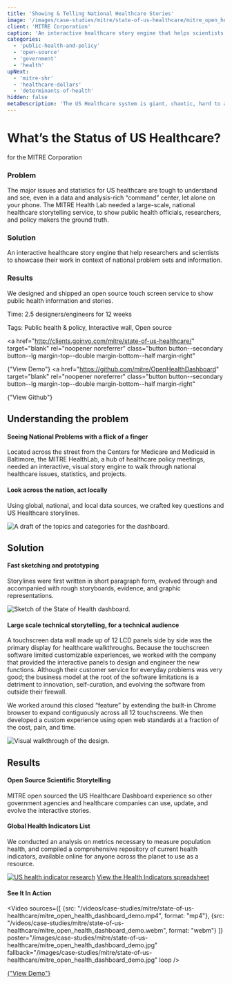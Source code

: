 ```yaml
---
title: 'Showing & Telling National Healthcare Stories'
image: '/images/case-studies/mitre/state-of-us-healthcare/mitre_open_health_dashboard_demo.jpg'
client: 'MITRE Corporation'
caption: 'An interactive healthcare story engine that helps scientists to showcase their work in context of national problem sets and information.'
categories:
  - 'public-health-and-policy'
  - 'open-source'
  - 'government'
  - 'health'
upNext:
  - 'mitre-shr'
  - 'healthcare-dollars'
  - 'determinants-of-health'
hidden: false
metaDescription: 'The US Healthcare system is giant, chaotic, hard to approach, and has thousands of nooks and crannies. Bubbling up key indicators of the nation and presenting different lenses into the problem sets allows decision makers and public health officials to see the interconnected picture.'
---
```



# What’s the Status of US Healthcare?

for the MITRE Corporation

### Problem

The major issues and statistics for US healthcare are tough to understand and see, even in a data and analysis-rich “command” center, let alone on your phone. The MITRE Health Lab needed a large-scale, national healthcare storytelling service, to show public health officials, researchers, and policy makers the ground truth.

### Solution

An interactive healthcare story engine that help researchers and scientists to showcase their work in context of national problem sets and information.

### Results

We designed and shipped an open source touch screen service to show public health information and stories.

<span class="text--uppercase text--gray text--bold text--spacing text--md">Time:</span> 2.5 designers/engineers for 12 weeks

<span class="text--uppercase text--gray text--bold text--spacing text--md">Tags:</span> Public health & policy, Interactive wall, Open source

<a
  href="http://clients.goinvo.com/mitre/state-of-us-healthcare/"
  target="blank"
  rel="noopener noreferrer"
  class="button button--secondary button--lg margin-top--double margin-bottom--half margin-right"
>
  {"View Demo"}
</a>
<a
  href="https://github.com/mitre/OpenHealthDashboard"
  target="blank"
  rel="noopener noreferrer"
  class="button button--secondary button--lg margin-top--double margin-bottom--half margin-right"
>
  {"View Github"}
</a>
<Divider />

## Understanding the problem

#### Seeing National Problems with a flick of a finger

Located across the street from the Centers for Medicare and Medicaid in Baltimore, the MITRE HealthLab, a hub of healthcare policy meetings, needed an interactive, visual story engine to walk through national healthcare issues, statistics, and projects.

#### Look across the nation, act locally

Using global, national, and local data sources, we crafted key questions and US Healthcare storylines.

![A draft of the topics and categories for the dashboard.](/images/case-studies/mitre/state-of-us-healthcare/mitre_us_health_topics_and_metrics.jpg)

<Divider />

## Solution

#### Fast sketching and prototyping

Storylines were first written in short paragraph form, evolved through and accompanied with rough storyboards, evidence, and graphic representations.

![Sketch of the State of Health dashboard.](/images/case-studies/mitre/state-of-us-healthcare/mitre_status_of_us_health_sketches.jpg)

#### Large scale technical storytelling, for a technical audience

A touchscreen data wall made up of 12 LCD panels side by side was the primary display for healthcare walkthroughs. Because the touchscreen software limited customizable experiences, we worked with the company that provided the interactive panels to design and engineer the new functions. Although their customer service for everyday problems was very good; the business model at the root of the software limitations is a detriment to innovation, self-curation, and evolving the software from outside their firewall.

We worked around this closed “feature” by extending the built-in Chrome browser to expand contiguously across all 12 touchscreens. We then developed a custom experience using open web standards at a fraction of the cost, pain, and time.

![Visual walkthrough of the design.](/images/case-studies/mitre/state-of-us-healthcare/mitre_open_health_design_spec.jpg)

<Divider />

## Results

#### Open Source Scientific Storytelling

MITRE open sourced the US Healthcare Dashboard experience so other government agencies and healthcare companies can use, update, and evolve the interactive stories.

#### Global Health Indicators List

We conducted an analysis on metrics necessary to measure population health, and compiled a comprehensive repository of current health indicators, available online for anyone across the planet to use as a resource.

[![US health indicator research](/images/case-studies/mitre/state-of-us-healthcare/mitre_us_health_indicators_research.jpg)](https://docs.google.com/spreadsheets/d/1eef_1BK6gipOuhxpdXWnQ8eQdp1ZssjwUupKs7oITdc/edit?usp=sharing)
[View the Health Indicators spreadsheet](https://docs.google.com/spreadsheets/d/1eef_1BK6gipOuhxpdXWnQ8eQdp1ZssjwUupKs7oITdc/edit?usp=sharing)

#### See It In Action
<Video
sources={[
{src: "/videos/case-studies/mitre/state-of-us-healthcare/mitre_open_health_dashboard_demo.mp4", format: "mp4"},
{src: "/videos/case-studies/mitre/state-of-us-healthcare/mitre_open_health_dashboard_demo.webm", format: "webm"}
]}
poster="/images/case-studies/mitre/state-of-us-healthcare/mitre_open_health_dashboard_demo.jpg"
fallback="/images/case-studies/mitre/state-of-us-healthcare/mitre_open_health_dashboard_demo.jpg"
loop
/>
<div class="text--center">
  <a
    href="http://clients.goinvo.com/mitre/state-of-us-healthcare/"
    target="blank"
    rel="noopener noreferrer"
    class="button button--secondary button--lg margin-bottom--double margin-right"
  >
    {"View Demo"}
  </a>
</div>
